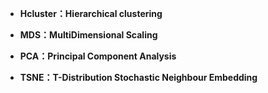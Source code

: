 -   **Hcluster：Hierarchical clustering**

-   **MDS：MultiDimensional Scaling**

-   **PCA：Principal Component Analysis**

-   **TSNE：T-Distribution Stochastic Neighbour Embedding**

## 
